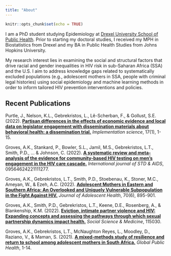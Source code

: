 ```yaml
---
title: "About"
---
```


```r
knitr::opts_chunk$set(echo = TRUE)
```

I am a PhD student studying Epidemiology at [Drexel University School of Public Health](https://drexel.edu/dornsife/academics/departments/epidemiology-biostatistics/). Prior to starting my doctoral studies, I received my MPH in Biostatistics from Drexel and my BA in Public Health Studies from Johns Hopkins University.

My research interest lies in examining the social and structural factors that drive racial and gender inequalities in HIV risk in sub-Saharan Africa (SSA) and the U.S.  I aim to address knowledge gaps related to systematically excluded populations (e.g., adolescent mothers in SSA, people with criminal legal histories) using  social epidemiology and machine learning methods in order to inform tailored HIV prevention interventions and policies. 



## Recent Publications

Purtle, J., Nelson, K.L., Gebrekristos, L., Lê-Scherban, F., & Gollust, S.E. (2022). [**Partisan differences in the effects of economic evidence and local data on legislator engagement with dissemination materials about behavioral health: a dissemination trial.**](https://link.springer.com/article/10.1186/s13012-022-01214-7) *Implementation science*, 17(1), 1-15.


Groves, A.K., Stankard, P., Bowler, S.L., Jamil, M.S., Gebrekristos, L.T., Smith, P.D., ... & Johnson, C. (2022). [**A systematic review and meta-analysis of the evidence for community-based HIV testing on men’s engagement in the HIV care cascade.**](https://journals.sagepub.com/doi/abs/10.1177/09564624221111277) *International journal of STD & AIDS*, 09564624221111277.

Groves, A.K., Gebrekristos, L.T., Smith, P.D., Stoebenau, K., Stoner, M.C., Ameyan, W., & Ezeh, A.C. (2022). [**Adolescent Mothers in Eastern and Southern Africa: An Overlooked and Uniquely Vulnerable Subpopulation in the Fight Against HIV.**](https://journals.sagepub.com/doi/abs/10.1177/09564624221111277) *Journal of Adolescent Health*, 70(6), 895-901.

Groves, A.K., Smith, P.D., Gebrekristos, L.T., Keene, D.E., Rosenberg, A., & Blankenship, K.M. (2022). [**Eviction, intimate partner violence and HIV: Expanding concepts and assessing the pathways through which sexual partnership dynamics impact health.**](https://www.sciencedirect.com/science/article/pii/S0277953622003367) *Social Science & Medicine*, 115030.

Groves, A.K., Gebrekristos, L.T., McNaughton Reyes, L., Moodley, D., Raziano, V., & Maman, S. (2021). [**A mixed-methods study of resilience and return to school among adolescent mothers in South Africa.**](https://www.tandfonline.com/doi/abs/10.1080/17441692.2021.1970208) *Global Public Health*, 1-14.



